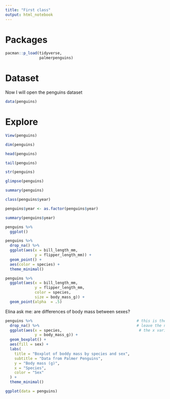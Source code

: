 ```yaml
---
title: "First class"
output: html_notebook
---
```



# Packages

```r

pacman::p_load(tidyverse, 
               palmerpenguins)

```


# Dataset
Now I will open the penguins dataset

```r
data(penguins)
```


# Explore
```r
View(penguins)
```


```r
dim(penguins)
```

```r
head(penguins)
```


```r
tail(penguins)
```

```r
str(penguins)
```
```r
glimpse(penguins)
```

```r
summary(penguins)
```
```r
class(penguins$year)
```
```r
penguins$year <- as.factor(penguins$year)
```



```r
summary(penguins$year)
```
```r
penguins %>% 
  ggplot()
```

```r
penguins %>%
  drop_na() %>%  
  ggplot(aes(x = bill_length_mm, 
             y = flipper_length_mm)) +
  geom_point() +
  aes(color = species) +
  theme_minimal()
```

```r
penguins %>% 
  ggplot(aes(x = bill_length_mm, 
             y = flipper_length_mm, 
             color = species, 
             size = body_mass_g)) + 
  geom_point(alpha  = .5)
```



Elina ask me: are differences of body mass between sexes?

```r
penguins %>%                                              # this is the data
  drop_na() %>%                                           # leave the na out
  ggplot(aes(x = species,                                  # the x variable
             y = body_mass_g)) +
  geom_boxplot() +
  aes(fill = sex) +
  labs(
    title = "Boxplot of boddy mass by species and sex", 
    subtitle = "Data from Palmer Penguins", 
    y = "Body mass (g)", 
    x = "Species", 
    color = "Sex"
  ) +
  theme_minimal()
```

```r
ggplot(data = penguins)
```



































